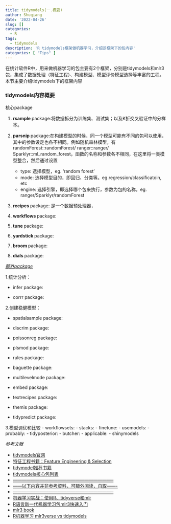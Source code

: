 ```yaml
---
title: tidymodels(一.概要)
author: Shuqiang
date: '2022-04-26'
slug: []
categories:
  - R
tags:
  - tidymodels
description: 'R tidymodels框架做机器学习，介绍该框架下的包内容'
categories: [ "Tips" ]  
---
```

在统计软件R中，用来做机器学习的包主要有2个框架，分别是tidymodels和mlr3包，集成了数据处理（特征工程）、构建模型、模型评价模型选择等丰富的工程。本节主要介绍tidymodels下的框架内容

### tidymodels内容概要
核心package

1. **rsample   **package:将数据拆分为训练集、测试集；以及K折交叉验证中的分样本。

2. **parsnip   **package:在构建模型的时候，同一个模型可能有不同的包可以使用，其中的参数设定也各不相同。例如随机森林模型，有randomForest::randomForest/ ranger::ranger/ Sparklyr::ml_random_forest，函数的名称和参数各不相同，在这里将一类模型整合，然后通过设置

    - type:     选择模型，eg. 'random forest'
    - mode:     选择模型目的，即回归、分类等。eg.regression/classificatoin, etc
    - engine:   选择引擎，即选择哪个包来执行，参数为包的名称。eg. ranger/Sparklyr/randomForest
    
3. **recipes   **package: 是一个数据预处理器，

4. **workflows **package: 

5. **tune      **package: 

6. **yardstick **package: 

7. **broom     **package: 

8. **dials     **package: 

[*额外package*](https://www.tidymodels.org/packages/)

1.统计分析：

  - infer package:
  
  - corrr package:
  
2.创建稳健模型：

  - spatialsample package:
  
  - discrim package:
  
  - poissonreg package:
  
  - plsmod package:
  
  - rules package:
  
  - baguette package:
  
  - multilevelmode package:
  
  - embed package:
  
  - textrecipes package:
  
  - themis package:
  
  - tidypredict package:
  
3.模型调优和比较
  - workflowsets:
  - stacks:
  - finetune:
  - usemodels:
  - probably:
  - tidyposterior:
  - butcher:
  - applicable:
  - shinymodels











_参考文献_

- [tidymodels官网 ](https://www.tidymodels.org/)
- [特征工程书籍：Feature Engineering & Selection](https://bookdown.org/max/FES/)
- [tidymodel推荐书籍 ](https://www.tidymodels.org/books/)
- [tidymodels核心包列表](https://www.tidymodels.org/packages/)
- [--------------------------------------------------------------------]()
- [------以下内容并非参考资料，可额外阅读，自取-------]()
- [--------------------------------------------------------------------]()
- [机器学习实战：使用R、tidyverse和mlr ](https://book.douban.com/subject/35488867/)
- [R语言新一代机器学习包mlr3快速入门 ](https://zhuanlan.zhihu.com/p/112845336)
- [mlr3 book](https://mlr3book.mlr-org.com/)
- [R机器学习 mlr3verse vs tidymodels](https://zhuanlan.zhihu.com/p/441604607)


